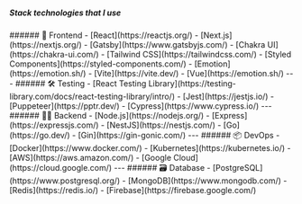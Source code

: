 
##### Stack technologies that I use

<SimpleGrid columns={3} spacing={10}>
###### 🚀 Frontend
<Box>
- [React](https://reactjs.org/)
- [Next.js](https://nextjs.org/)
- [Gatsby](https://www.gatsbyjs.com/)
- [Chakra UI](https://chakra-ui.com/)
- [Tailwind CSS](https://tailwindcss.com/)
</Box>
<Box>
- [Styled Components](https://styled-components.com/)
- [Emotion](https://emotion.sh/)
- [Vite](https://vite.dev/)
- [Vue](https://emotion.sh/)
</Box>
</SimpleGrid>
---
<SimpleGrid columns={3} spacing={10}>
###### 🛠️ Testing
- [React Testing Library](https://testing-library.com/docs/react-testing-library/intro/)
- [Jest](https://jestjs.io/)
- [Puppeteer](https://pptr.dev/)
- [Cypress](https://www.cypress.io/)
</SimpleGrid>
---
<SimpleGrid columns={3} spacing={10}>
###### 🧑‍💻 Backend
- [Node.js](https://nodejs.org/)
- [Express](https://expressjs.com/)
- [NestJS](https://nestjs.com/)
- [Go](https://go.dev/)
- [Gin](https://gin-gonic.com/)
</SimpleGrid>
---
<SimpleGrid columns={3} spacing={10}>
###### 📦 DevOps
- [Docker](https://www.docker.com/)
- [Kubernetes](https://kubernetes.io/)
- [AWS](https://aws.amazon.com/)
- [Google Cloud](https://cloud.google.com/)
</SimpleGrid>
---
<SimpleGrid columns={3} spacing={10}>
###### 🗃️ Database
- [PostgreSQL](https://www.postgresql.org/)
- [MongoDB](https://www.mongodb.com/)
- [Redis](https://redis.io/)
- [Firebase](https://firebase.google.com/)
</SimpleGrid>
